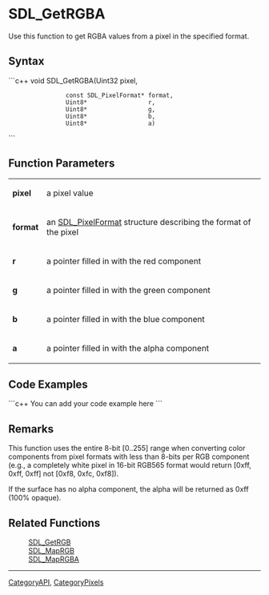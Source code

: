 <!-- pragma section-numbers off -->
<!-- pragma disable-camelcase -->

= SDL_GetRGBA =
Use this function to get RGBA values from a pixel in the specified format.


== Syntax ==
```c++
void SDL_GetRGBA(Uint32                 pixel,
                 const SDL_PixelFormat* format,
                 Uint8*                 r,
                 Uint8*                 g,
                 Uint8*                 b,
                 Uint8*                 a)
```

== Function Parameters ==
{|
|'''pixel'''
|a pixel value
|-
|'''format'''
|an [[SDL_PixelFormat]] structure describing the format of the pixel
|-
|'''r'''
|a pointer filled in with the red component
|-
|'''g'''
|a pointer filled in with the green component
|-
|'''b'''
|a pointer filled in with the blue component
|-
|'''a'''
|a pointer filled in with the alpha component
|}

== Code Examples ==
```c++
You can add your code example here
```

== Remarks ==
This function uses the entire 8-bit [0..255] range when converting color components from pixel formats with less than 8-bits per RGB component (e.g., a completely white pixel in 16-bit RGB565 format would return [0xff, 0xff, 0xff] not [0xf8, 0xfc, 0xf8]).

If the surface has no alpha component, the alpha will be returned as 0xff (100% opaque).

== Related Functions ==
:[[SDL_GetRGB]]
:[[SDL_MapRGB]]
:[[SDL_MapRGBA]]

----
[[CategoryAPI]], [[CategoryPixels]]
